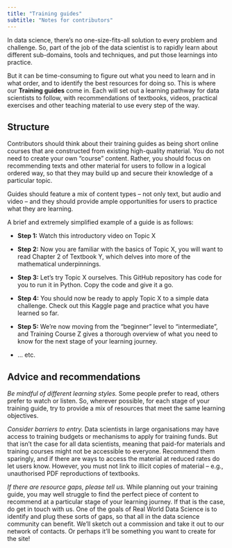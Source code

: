```yaml
---
title: "Training guides"
subtitle: "Notes for contributors"
---
```

In data science, there's no one-size-fits-all solution to every problem and challenge. So, part of the job of the data scientist is to rapidly learn about different sub-domains, tools and techniques, and put those learnings into practice.  

But it can be time-consuming to figure out what you need to learn and in what order, and to identify the best resources for doing so. This is where our **Training guides** come in. Each will set out a learning pathway for data scientists to follow, with recommendations of textbooks, videos, practical exercises and other teaching material to use every step of the way. 

## Structure 

Contributors should think about their training guides as being short online courses that are constructed from existing high-quality material. You do not need to create your own “course” content. Rather, you should focus on recommending texts and other material for users to follow in a logical ordered way, so that they may build up and secure their knowledge of a particular topic. 

Guides should feature a mix of content types – not only text, but audio and video – and they should provide ample opportunities for users to practice what they are learning.  

A brief and extremely simplified example of a guide is as follows: 

* **Step 1:** Watch this introductory video on Topic X 

* **Step 2:** Now you are familiar with the basics of Topic X, you will want to read Chapter 2 of Textbook Y, which delves into more of the mathematical underpinnings. 

* **Step 3:** Let’s try Topic X ourselves. This GitHub repository has code for you to run it in Python. Copy the code and give it a go. 

* **Step 4:** You should now be ready to apply Topic X to a simple data challenge. Check out this Kaggle page and practice what you have learned so far. 

* **Step 5:** We’re now moving from the “beginner” level to “intermediate”, and Training Course Z gives a thorough overview of what you need to know for the next stage of your learning journey. 

* … etc. 

## Advice and recommendations 

*Be mindful of different learning styles.* Some people prefer to read, others prefer to watch or listen. So, wherever possible, for each stage of your training guide, try to provide a mix of resources that meet the same learning objectives. 

*Consider barriers to entry.* Data scientists in large organisations may have access to training budgets or mechanisms to apply for training funds. But that isn’t the case for all data scientists, meaning that paid-for materials and training courses might not be accessible to everyone. Recommend them sparingly, and if there are ways to access the material at reduced rates do let users know. However, you must not link to illicit copies of material – e.g., unauthorised PDF reproductions of textbooks.  

*If there are resource gaps, please tell us.* While planning out your training guide, you may well struggle to find the perfect piece of content to recommend at a particular stage of your learning journey. If that is the case, do get in touch with us. One of the goals of Real World Data Science is to identify and plug these sorts of gaps, so that all in the data science community can benefit. We’ll sketch out a commission and take it out to our network of contacts. Or perhaps it’ll be something you want to create for the site!